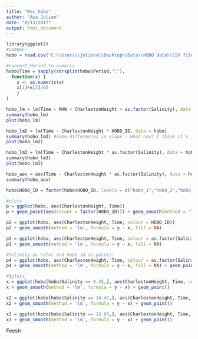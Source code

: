```yaml
---
title: "Mac_hobo"
author: "Asa Julien"
date: "8/13/2017"
output: html_document
---
```


```r
library(ggplot2)
#CHANGE:
hobo = read.csv("C:\\Users\\juliena\\Desktop\\Data\\HOBO data\\CSV files\\hobo.csv", as.is = T)

#convert Period to numeric
hobo$Time = sapply(strsplit(hobo$Period,":"),
  function(x) {
    x <- as.numeric(x)
    x[1]+x[2]/60
    }
)

hobo_lm = lm(Time ~ MHW + CharlestonHeight + as.factor(Salinity), data = hobo)
summary(hobo_lm)
plot(hobo_lm)

hobo_lm2 = lm(Time ~ CharlestonHeight * HOBO_ID, data = hobo)
summary(hobo_lm2) #some differences in slope - what now? I think it's just because I don't have a lot of data.
plot(hobo_lm2)

hobo_lm3 = lm(Time ~ CharlestonHeight * as.factor(Salinity), data = hobo)
summary(hobo_lm3)
plot(hobo_lm3)

hobo_aov = aov(Time ~ CharlestonHeight * as.factor(Salinity), data = hobo)
summary(hobo_aov)

hobo$HOBO_ID = factor(hobo$HOBO_ID, levels = c("hobo_1","hobo_2","hobo_3","hobo_4","hobo_5","hobo_6","hobo_7","hobo_8","hobo_9","hobo_10","hobo_11","hobo_12"))

#plots
p = ggplot(hobo, aes(CharlestonHeight, Time))
p + geom_point(aes(colour = factor(HOBO_ID))) + geom_smooth(method = 'lm', formula = y ~ x)

p2 = ggplot(hobo, aes(CharlestonHeight, Time, colour = HOBO_ID))
p2 + geom_smooth(method = 'lm', formula = y ~ x, fill = NA)

p3 = ggplot(hobo, aes(CharlestonHeight, Time, colour = as.factor(Salinity)))
p3 + geom_smooth(method = 'lm', formula = y ~ x, fill = NA)

#Salinity as color and hobo id as points:
p4 = ggplot(hobo, aes(CharlestonHeight, Time, colour = as.factor(Salinity)))
p4 + geom_smooth(method = 'lm', formula = y ~ x, fill = NA) + geom_point(aes(colour = as.factor(Salinity), shape = (HOBO_ID)))

#3plots
x = ggplot(hobo[hobo$Salinity == 8.35,], aes(CharlestonHeight, Time, colour = HOBO_ID))
x + geom_smooth(method = 'lm', formula = y ~ x) + geom_point()

x2 = ggplot(hobo[hobo$Salinity == 16.47,], aes(CharlestonHeight, Time, colour = HOBO_ID))
x2 + geom_smooth(method = 'lm', formula = y ~ x) + geom_point()

x3 = ggplot(hobo[hobo$Salinity == 23.05,], aes(CharlestonHeight, Time, colour = HOBO_ID))
x3 + geom_smooth(method = 'lm', formula = y ~ x) + geom_point()

```

Feesh